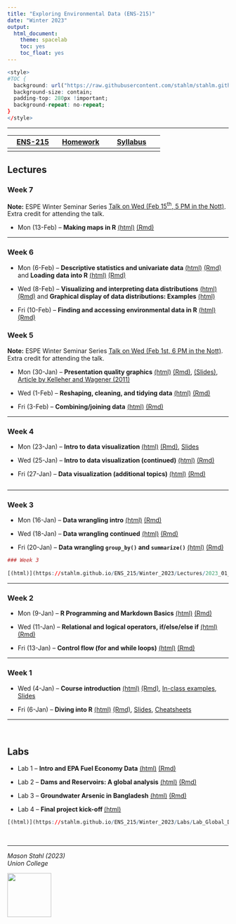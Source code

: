```yaml
---
title: "Exploring Environmental Data (ENS-215)"
date: "Winter 2023"
output:
  html_document:
    theme: spacelab
    toc: yes
    toc_float: yes
---
```




```r
<style>
#TOC {
  background: url("https://raw.githubusercontent.com/stahlm/stahlm.github.io/master/ENS_215/Winter_2023/Images/logo_ens_215.png");
  background-size: contain;
  padding-top: 280px !important;
  background-repeat: no-repeat;
}
</style>
```



<!-- Global site tag (gtag.js) - Google Analytics -->
<script async src="https://www.googletagmanager.com/gtag/js?id=UA-137229217-1"></script>
<script>
  window.dataLayer = window.dataLayer || [];
  function gtag(){dataLayer.push(arguments);}
  gtag('js', new Date());

  gtag('config', 'UA-137229217-1');
</script>

***


| [ENS-215](https://stahlm.github.io/ENS_215/Winter_2023/Home.html)  | [Homework](https://stahlm.github.io/ENS_215/Winter_2023/HW.html)  | [Syllabus](https://stahlm.github.io/ENS_215/Winter_2023/Syllabus.html)  |
|:-------:|:------:|:--------:|
|      |     |        |       |

## Lectures 

### Week 7  
**Note:** ESPE Winter Seminar Series [Talk on Wed (Feb 15^th^, 5 PM in the Nott)](https://www.union.edu/espe/2023-winter-seminar-series).  Extra credit for attending the talk.  

+ Mon (13-Feb) -- **Making maps in R**
[(html)](https://stahlm.github.io/ENS_215/Winter_2023/Lectures/2023_02_13.html) [(Rmd)](https://raw.githubusercontent.com/stahlm/stahlm.github.io/master/ENS_215/Winter_2023/Lectures/2023_02_13.Rmd)  


***

### Week 6
+ Mon (6-Feb)  -- **Descriptive statistics and univariate data** [(html)](https://stahlm.github.io/ENS_215/Winter_2023/Lectures/2023_02_06.html) [(Rmd)](https://raw.githubusercontent.com/stahlm/stahlm.github.io/master/ENS_215/Winter_2023/Lectures/2023_02_06.Rmd) and **Loading data into R** [(html)](https://stahlm.github.io/ENS_215/Winter_2023/Lectures/2023_02_06_load_data_into_R.html)  [(Rmd)](https://raw.githubusercontent.com/stahlm/stahlm.github.io/master/ENS_215/Winter_2023/Lectures/2023_02_06_load_data_into_R.Rmd)  

+ Wed (8-Feb) -- **Visualizing and interpreting data distributions** 
[(html)](https://stahlm.github.io/ENS_215/Winter_2023/Lectures/2023_02_08.html) [(Rmd)](https://raw.githubusercontent.com/stahlm/stahlm.github.io/master/ENS_215/Winter_2023/Lectures/2023_02_08.Rmd) and **Graphical display of data distributions: Examples** [(html)](https://stahlm.github.io/ENS_215/Winter_2023/Lectures/2023_02_08_distributions_examples.html)  

+ Fri (10-Feb) -- **Finding and accessing environmental data in R**
[(html)](https://stahlm.github.io/ENS_215/Winter_2023/Lectures/2023_data_access_packages.html) [(Rmd)](https://raw.githubusercontent.com/stahlm/stahlm.github.io/master/ENS_215/Winter_2023/Lectures/2023_data_access_packages.Rmd)  


### Week 5

**Note:** ESPE Winter Seminar Series [Talk on Wed (Feb 1st, 6 PM in the Nott)](https://www.union.edu/espe/2023-winter-seminar-series).  Extra credit for attending the talk.  

+ Mon (30-Jan) -- **Presentation quality graphics**
[(html)](https://stahlm.github.io/ENS_215/Winter_2023/Lectures/2023_01_30.html)  [(Rmd)](https://raw.githubusercontent.com/stahlm/stahlm.github.io/master/ENS_215/Winter_2023/Lectures/2023_01_30.Rmd), [(Slides)](https://stahlm.github.io/ENS_215/Documents/Data_vis_slides.pdf), [Article by Kelleher and Wagener (2011)](https://github.com/stahlm/stahlm.github.io/raw/master/ENS_215/Documents/ems2011%20kelleher%20and%20wagener.pdf)

+ Wed (1-Feb) -- **Reshaping, cleaning, and tidying data**
[(html)](https://stahlm.github.io/ENS_215/Winter_2023/Lectures/2023_02_01.html)  [(Rmd)](https://raw.githubusercontent.com/stahlm/stahlm.github.io/master/ENS_215/Winter_2023/Lectures/2023_02_01.Rmd)  

+ Fri (3-Feb) -- **Combining/joining data**
[(html)](https://stahlm.github.io/ENS_215/Winter_2023/Lectures/2023_02_03.html)  [(Rmd)](https://raw.githubusercontent.com/stahlm/stahlm.github.io/master/ENS_215/Winter_2023/Lectures/2023_02_03.Rmd)  

***

### Week 4
+ Mon (23-Jan) -- **Intro to data visualization** [(html)](https://stahlm.github.io/ENS_215/Winter_2023/Lectures/2023_01_23_Intro_data_viz.html) [(Rmd)](https://raw.githubusercontent.com/stahlm/stahlm.github.io/master/ENS_215/Winter_2023/Lectures/2023_01_23_Intro_data_viz.Rmd), [Slides](https://stahlm.github.io/ENS_215/Winter_2023/Lectures/2023_01_23_slides.html) 

+ Wed (25-Jan) -- **Intro to data visualization (continued)** [(html)](https://stahlm.github.io/ENS_215/Winter_2023/Lectures/2023_01_25_Intro_data_viz.html) [(Rmd)](https://raw.githubusercontent.com/stahlm/stahlm.github.io/master/ENS_215/Winter_2023/Lectures/2023_01_25_Intro_data_viz.Rmd) 

+ Fri (27-Jan) -- **Data visualization (additional topics)** [(html)](https://stahlm.github.io/ENS_215/Winter_2023/Lectures/2023_01_27_Data_viz.html) [(Rmd)](https://raw.githubusercontent.com/stahlm/stahlm.github.io/master/ENS_215/Winter_2023/Lectures/2023_01_27_Data_viz.Rmd) 



```r

```

***

### Week 3
+ Mon (16-Jan) -- **Data wrangling intro** [(html)](https://stahlm.github.io/ENS_215/Winter_2023/Lectures/2023_01_16_Data_manipulation.html) [(Rmd)](https://raw.githubusercontent.com/stahlm/stahlm.github.io/master/ENS_215/Winter_2023/Lectures/2023_01_16_Data_manipulation.Rmd)  

+ Wed (18-Jan) -- **Data wrangling continued** [(html)](https://stahlm.github.io/ENS_215/Winter_2023/Lectures/2023_01_18_Data_manipulation_cont.html) [(Rmd)](https://raw.githubusercontent.com/stahlm/stahlm.github.io/master/ENS_215/Winter_2023/Lectures/2023_01_18_Data_manipulation_cont.Rmd)  

+ Fri (20-Jan) -- **Data wrangling `group_by()` and `summarize()`** [(html)](https://stahlm.github.io/ENS_215/Winter_2023/Lectures/2023_01_20.html) [(Rmd)](https://raw.githubusercontent.com/stahlm/stahlm.github.io/master/ENS_215/Winter_2023/Lectures/2023_01_20.Rmd)  
  
```r
### Week 3
 
[(html)](https://stahlm.github.io/ENS_215/Winter_2023/Lectures/2023_01_16_Data_manipulation.html) [(Rmd)](https://raw.githubusercontent.com/stahlm/stahlm.github.io/master/ENS_215/Winter_2023/Lectures/2023_01_16_Data_manipulation.Rmd)  
```

***  


### Week 2
+ Mon (9-Jan) -- **R Programming and Markdown Basics** 
[(html)](https://stahlm.github.io/ENS_215/Winter_2023/Lectures/2023_01_09_R_basics.html) [(Rmd)](https://raw.githubusercontent.com/stahlm/stahlm.github.io/master/ENS_215/Winter_2023/Lectures/2023_01_09_R_basics.Rmd)  

+ Wed (11-Jan) -- **Relational and logical operators, if/else/else if** 
[(html)](https://stahlm.github.io/ENS_215/Winter_2023/Lectures/2023_01_11_R_basics_cont.html) [(Rmd)](https://raw.githubusercontent.com/stahlm/stahlm.github.io/master/ENS_215/Winter_2023/Lectures/2023_01_11_R_basics_cont.Rmd)  

+ Fri (13-Jan) -- **Control flow (for and while loops)** 
[(html)](https://stahlm.github.io/ENS_215/Winter_2023/Lectures/2023_01_13_R_basic_loops.html) [(Rmd)](https://raw.githubusercontent.com/stahlm/stahlm.github.io/master/ENS_215/Winter_2023/Lectures/2023_01_13_R_basic_loops.Rmd)  




*** 
 
### Week 1
+ Wed (4-Jan) -- **Course introduction** 
[(html)](https://stahlm.github.io/ENS_215/Winter_2023/Lectures/2023_01_04_L1.html) [(Rmd)](https://raw.githubusercontent.com/stahlm/stahlm.github.io/master/ENS_215/Winter_2023/Lectures/2023_01_04_L1.Rmd), [In-class examples](https://stahlm.github.io/ENS_215/Winter_2023/Lectures/2023_01_04_examples.html), [Slides](https://stahlm.github.io/ENS_215/Winter_2023/Lectures/2023_01_04_Slides.html)  

+ Fri (6-Jan) -- **Diving into R** [(html)](https://stahlm.github.io/ENS_215/Winter_2023/Lectures/2023_01_06_L1_diving_in.html) [(Rmd)](https://raw.githubusercontent.com/stahlm/stahlm.github.io/master/ENS_215/Winter_2023/Lectures/2023_01_06_L1_diving_in.Rmd), [Slides](https://stahlm.github.io/ENS_215/Winter_2023/Lectures/2023_01_06_Slides.html), [Cheatsheets](https://stahlm.github.io/ENS_215/Resources/Cheatsheets_all.pdf)  



***
<br/>

## Labs
+ Lab 1 -- **Intro and EPA Fuel Economy Data** [(html)](https://stahlm.github.io/ENS_215/Winter_2023/Labs/Lab_EPA_Fuel_Economy.html) [(Rmd)](https://raw.githubusercontent.com/stahlm/stahlm.github.io/master/ENS_215/Winter_2023/Labs/Lab_EPA_Fuel_Economy.Rmd)  

+ Lab 2 -- **Dams and Reservoirs: A global analysis** [(html)](https://stahlm.github.io/ENS_215/Winter_2023/Labs/Lab_Global_Dams.html) [(Rmd)](https://raw.githubusercontent.com/stahlm/stahlm.github.io/master/ENS_215/Winter_2023/Labs/Lab_Global_Dams.Rmd)    

+ Lab 3 -- **Groundwater Arsenic in Bangladesh** [(html)](https://stahlm.github.io/ENS_215/Winter_2023/Labs/Lab_Bangladesh_Arsenic.html) [(Rmd)](https://raw.githubusercontent.com/stahlm/stahlm.github.io/master/ENS_215/Winter_2023/Labs/Lab_Bangladesh_Arsenic.Rmd)      

+ Lab 4 -- **Final project kick-off ** [(html)](https://stahlm.github.io/ENS_215/Winter_2023/Labs/Lab_Final_Project.html)  

```r
[(html)](https://stahlm.github.io/ENS_215/Winter_2023/Labs/Lab_Global_Dams.html) [(Rmd)](https://raw.githubusercontent.com/stahlm/stahlm.github.io/master/ENS_215/Winter_2023/Labs/Lab_Global_Dams.Rmd)  
```


<br/> 

***

_Mason Stahl (2023)_  
_Union College_ 

![](C:/Users/stahlm/Documents/Teaching_UnionCollege/Environmental_Data_Analysis/stahlm.github.io/ENS_215/Winter_2023/Images/logo_ens_215.png){width=100px}
